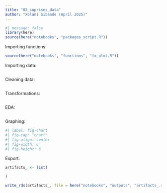 ```yaml
---
title: "02_suprises_data"
author: "Xolani Sibande (April 2025)"
---
```


```r
#| message: false
library(here)
source(here("notebooks", "packages_script.R"))
```

Importing functions:

```r
source(here("notebooks", "functions", "fx_plot.R"))

```


Importing data:

```r

```

Cleaning data:

```r

```

Transformations:

```r

```

EDA:

```r

```

Graphing:

```r
#| label: fig-chart
#| fig-cap: "chart"
#| fig-align: center
#| fig-width: 6
#| fig-height: 6


```

Export:

```r

artifacts_ <- list(

)

write_rds(artifacts_, file = here("notebooks", "outputs", "artifacts_.rds"))

```
